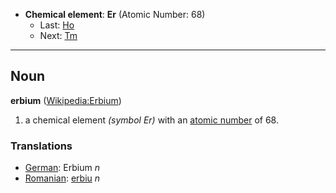 *'''Chemical element''': '''Er''' (Atomic Number: 68)
**Last: [[Holmium|Ho]]
**Next: [[Thulium|Tm]]
----
== Noun ==
'''erbium''' ([[en:Erbium|Wikipedia:Erbium]])

# a chemical element ''(symbol Er)'' with an [[atomic number]] of 68.

===Translations===
*[[German]]: Erbium ''n''
*[[Romanian]]: [[erbiu]] ''n''